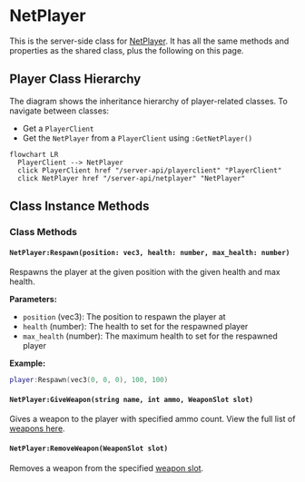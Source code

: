 
# NetPlayer

This is the server-side class for [NetPlayer](/shared-api/netplayer). It has all the same methods and properties as the shared class, plus the following on this page.

## Player Class Hierarchy

The diagram shows the inheritance hierarchy of player-related classes. To navigate between classes:
- Get a `PlayerClient`
- Get the `NetPlayer` from a `PlayerClient` using `:GetNetPlayer()`


```mermaid
flowchart LR
  PlayerClient --> NetPlayer
  click PlayerClient href "/server-api/playerclient" "PlayerClient"
  click NetPlayer href "/server-api/netplayer" "NetPlayer"
```

## Class Instance Methods

<InheritedComponent className="NetPlayer_Server" />

### Class Methods

#### `NetPlayer:Respawn(position: vec3, health: number, max_health: number)`

Respawns the player at the given position with the given health and max health.

**Parameters:**
- `position` (vec3): The position to respawn the player at
- `health` (number): The health to set for the respawned player
- `max_health` (number): The maximum health to set for the respawned player

**Example:**
```lua
player:Respawn(vec3(0, 0, 0), 100, 100)
```

#### `NetPlayer:GiveWeapon(string name, int ammo, WeaponSlot slot)`

Gives a weapon to the player with specified ammo count. View the full list of [weapons here](/reference/weapons-list).

#### `NetPlayer:RemoveWeapon(WeaponSlot slot)`

Removes a weapon from the specified [weapon slot](/shared-api/weaponslot).

